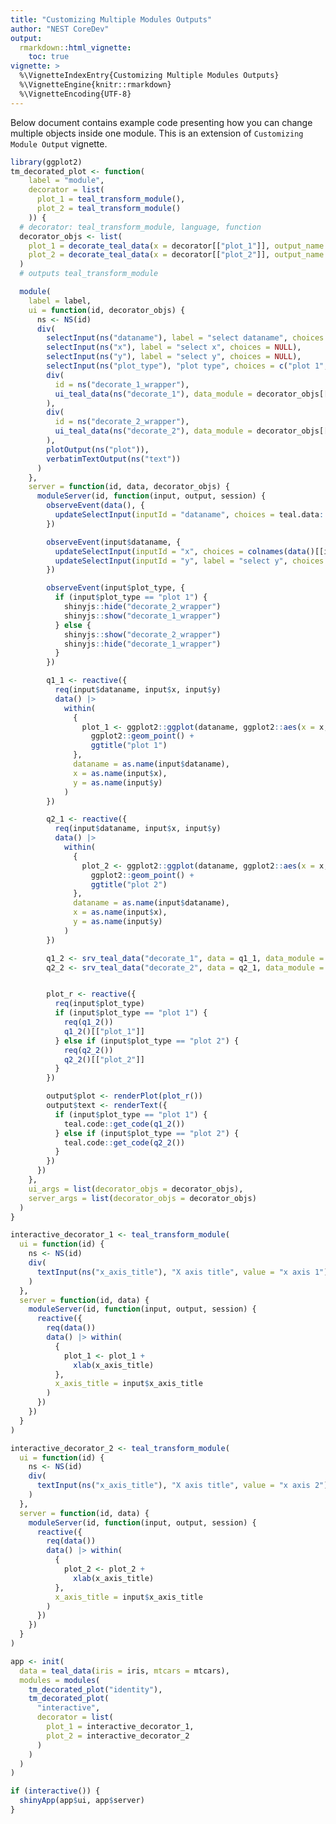```yaml
---
title: "Customizing Multiple Modules Outputs"
author: "NEST CoreDev"
output:
  rmarkdown::html_vignette:
    toc: true
vignette: >
  %\VignetteIndexEntry{Customizing Multiple Modules Outputs}
  %\VignetteEngine{knitr::rmarkdown}
  %\VignetteEncoding{UTF-8}
---
```


Below document contains example code presenting how you can change multiple objects inside one module.
This is an extension of `Customizing Module Output` vignette.

```r
library(ggplot2)
tm_decorated_plot <- function(
    label = "module",
    decorator = list(
      plot_1 = teal_transform_module(),
      plot_2 = teal_transform_module()
    )) {
  # decorator: teal_transform_module, language, function
  decorator_objs <- list(
    plot_1 = decorate_teal_data(x = decorator[["plot_1"]], output_name = "plot_1"),
    plot_2 = decorate_teal_data(x = decorator[["plot_2"]], output_name = "plot_2")
  )
  # outputs teal_transform_module

  module(
    label = label,
    ui = function(id, decorator_objs) {
      ns <- NS(id)
      div(
        selectInput(ns("dataname"), label = "select dataname", choices = NULL),
        selectInput(ns("x"), label = "select x", choices = NULL),
        selectInput(ns("y"), label = "select y", choices = NULL),
        selectInput(ns("plot_type"), "plot type", choices = c("plot 1", "plot 2"), selected = "plot 1"),
        div(
          id = ns("decorate_1_wrapper"),
          ui_teal_data(ns("decorate_1"), data_module = decorator_objs[[1]])
        ),
        div(
          id = ns("decorate_2_wrapper"),
          ui_teal_data(ns("decorate_2"), data_module = decorator_objs[[2]])
        ),
        plotOutput(ns("plot")),
        verbatimTextOutput(ns("text"))
      )
    },
    server = function(id, data, decorator_objs) {
      moduleServer(id, function(input, output, session) {
        observeEvent(data(), {
          updateSelectInput(inputId = "dataname", choices = teal.data::datanames(data()))
        })

        observeEvent(input$dataname, {
          updateSelectInput(inputId = "x", choices = colnames(data()[[input$dataname]]))
          updateSelectInput(inputId = "y", label = "select y", choices = colnames(data()[[input$dataname]]))
        })

        observeEvent(input$plot_type, {
          if (input$plot_type == "plot 1") {
            shinyjs::hide("decorate_2_wrapper")
            shinyjs::show("decorate_1_wrapper")
          } else {
            shinyjs::show("decorate_2_wrapper")
            shinyjs::hide("decorate_1_wrapper")
          }
        })

        q1_1 <- reactive({
          req(input$dataname, input$x, input$y)
          data() |>
            within(
              {
                plot_1 <- ggplot2::ggplot(dataname, ggplot2::aes(x = x, y = y)) +
                  ggplot2::geom_point() +
                  ggtitle("plot 1")
              },
              dataname = as.name(input$dataname),
              x = as.name(input$x),
              y = as.name(input$y)
            )
        })

        q2_1 <- reactive({
          req(input$dataname, input$x, input$y)
          data() |>
            within(
              {
                plot_2 <- ggplot2::ggplot(dataname, ggplot2::aes(x = x, y = y)) +
                  ggplot2::geom_point() +
                  ggtitle("plot 2")
              },
              dataname = as.name(input$dataname),
              x = as.name(input$x),
              y = as.name(input$y)
            )
        })

        q1_2 <- srv_teal_data("decorate_1", data = q1_1, data_module = decorator_objs[[1]], modules = module())
        q2_2 <- srv_teal_data("decorate_2", data = q2_1, data_module = decorator_objs[[2]], modules = module())


        plot_r <- reactive({
          req(input$plot_type)
          if (input$plot_type == "plot 1") {
            req(q1_2())
            q1_2()[["plot_1"]]
          } else if (input$plot_type == "plot 2") {
            req(q2_2())
            q2_2()[["plot_2"]]
          }
        })

        output$plot <- renderPlot(plot_r())
        output$text <- renderText({
          if (input$plot_type == "plot 1") {
            teal.code::get_code(q1_2())
          } else if (input$plot_type == "plot 2") {
            teal.code::get_code(q2_2())
          }
        })
      })
    },
    ui_args = list(decorator_objs = decorator_objs),
    server_args = list(decorator_objs = decorator_objs)
  )
}
```


```r
interactive_decorator_1 <- teal_transform_module(
  ui = function(id) {
    ns <- NS(id)
    div(
      textInput(ns("x_axis_title"), "X axis title", value = "x axis 1")
    )
  },
  server = function(id, data) {
    moduleServer(id, function(input, output, session) {
      reactive({
        req(data())
        data() |> within(
          {
            plot_1 <- plot_1 +
              xlab(x_axis_title)
          },
          x_axis_title = input$x_axis_title
        )
      })
    })
  }
)

interactive_decorator_2 <- teal_transform_module(
  ui = function(id) {
    ns <- NS(id)
    div(
      textInput(ns("x_axis_title"), "X axis title", value = "x axis 2")
    )
  },
  server = function(id, data) {
    moduleServer(id, function(input, output, session) {
      reactive({
        req(data())
        data() |> within(
          {
            plot_2 <- plot_2 +
              xlab(x_axis_title)
          },
          x_axis_title = input$x_axis_title
        )
      })
    })
  }
)
```



```r
app <- init(
  data = teal_data(iris = iris, mtcars = mtcars),
  modules = modules(
    tm_decorated_plot("identity"),
    tm_decorated_plot(
      "interactive",
      decorator = list(
        plot_1 = interactive_decorator_1,
        plot_2 = interactive_decorator_2
      )
    )
  )
)

if (interactive()) {
  shinyApp(app$ui, app$server)
}
```
